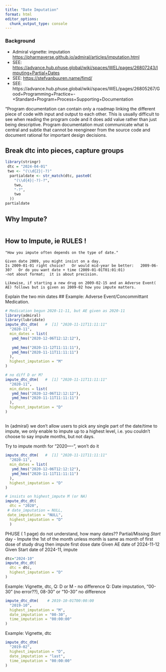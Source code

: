 ```yaml
---
title: "Date Imputation"
format: html
editor_options: 
  chunk_output_type: console
---
```


### Background

-   Admiral vignette: imputation <https://pharmaverse.github.io/admiral/articles/imputation.html>
-   SEE: <https://advance.hub.phuse.global/wiki/spaces/WEL/pages/26807243/Imputing+Partial+Dates>
-   SEE: <https://stefvanbuuren.name/fimd/>
-   SEE: https://advance.hub.phuse.global/wiki/spaces/WEL/pages/26805267/Good+Programming+Practice+-+Standard+Program+Process+Supporting+Documentation

"Program documentation can contain only a roadmap linking the different piece of code with input and output to each other. This is usually difficult to see when reading the program code and it does add value rather than just being descriptive. Program documentation must communicate what is central and subtle that cannot be reengineer from the source code and document rational for important design decisions.

## Break dtc into pieces, capture groups

```r
library(stringr)
 dtc = "2024-04-01"
 two <- "(\\d{2}|-?)"
  partialdate <- str_match(dtc, paste0(
    "(\\d{4}|-?)-?",
    two,
    "-?",
    two
  ))
partialdate
```

## Why Impute?

```         
```

## How to Impute, ie RULES !

```         
"How you impute often depends on the type of date."

Given date 2009, you might insist on a day.
Is 2009-01-01 right choice?   Or would mid-year be better:   2009-06-30?   Or do you want date + time (2009-01-01T01:01:01)
-not about format;  it is about precision.

Likewise, if starting a new drug on 2009-02-15 and an Adverse Event( AE) follows but is given as 2009-02 how you impute matters.
```

Explain the two min dates \## Example: Adverse Event/Concommittant Medication.

```r
# Medication begun 2020-11-11, but AE given as 2020-11
library(admiral)
library(lubridate)
impute_dtc_dtm(   #  [1] "2020-11-11T11:11:11"
  "2020-11",
  min_dates = list(
   ymd_hms("2020-12-06T12:12:12"),
   
   ymd_hms("2020-11-12T11:11:11"),
   ymd_hms("2020-11-11T11:11:11")
  ),
  highest_imputation = "M"
)

# no diff D or M?
impute_dtc_dtm(   #  [1] "2020-11-11T11:11:11"
  "2020-11",
  min_dates = list(
   ymd_hms("2020-12-06T12:12:12"),
   ymd_hms("2020-11-11T11:11:11")
  ),
  highest_imputation = "D"
)
```

## 

In {admiral} we don't allow users to pick any single part of the date/time to impute, we only enable to impute up to a highest level, i.e. you couldn't choose to say impute months, but not days.

Try to impute month for "2020----", won't do it

```r
impute_dtc_dtm(   #  [1] "2020-11-11T11:11:11"
  "2020-11",
  min_dates = list(
   ymd_hms("2020-12-06T12:12:12"),
   ymd_hms("2020-11-11T11:11:11")
  ),
  highest_imputation = "D"
)

# insists on highest_impute M (or NA)
impute_dtc_dt(
  dtc = "2020",
 # date_imputation = NULL,
 date_imputation = "NULL",
  highest_imputation = "D"
  )
```

PHUSE ( 1 page)
do not understand, how many dates??
Partial/Missing *Start* day - Impute the 1st of the month unless month is same as month of first dose of study drug then impute first dose date
Given AE date of 2024-11-12
Given Start date of 2024-11, impute

```r
dtc="2024-10"
impute_dtc_dt(
  dtc = dtc,
  highest_imputation = "D"
)

```

Example:  Vignette, dtc, 
Q:  D or M - no difference
Q:  Date imputation, "00-30" (no error??), 08-30" or "10-30" no difference
```r
impute_dtc_dtm(    # 2019-10-01T00:00:00
  "2019-10",
  highest_imputation = "M",
  date_imputation = "00-30",
  time_imputation = "00:00:00"
)
```

Example:   Vignette, dtc
```r
impute_dtc_dtm(
  "2019-02",
  highest_imputation = "D",
  date_imputation = "last",
  time_imputation = "00:00:00"
)

```